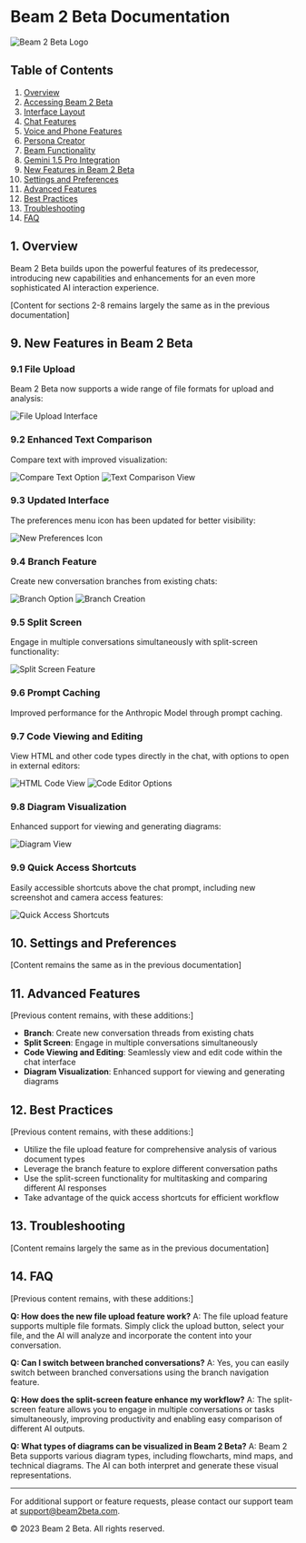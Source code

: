 # Beam 2 Beta Documentation

![Beam 2 Beta Logo](https://example.com/beam-2-beta-logo.png)

## Table of Contents

1. [Overview](#overview)
2. [Accessing Beam 2 Beta](#accessing-beam-2-beta)
3. [Interface Layout](#interface-layout)
4. [Chat Features](#chat-features)
5. [Voice and Phone Features](#voice-and-phone-features)
6. [Persona Creator](#persona-creator)
7. [Beam Functionality](#beam-functionality)
8. [Gemini 1.5 Pro Integration](#gemini-15-pro-integration)
9. [New Features in Beam 2 Beta](#new-features-in-beam-2-beta)
10. [Settings and Preferences](#settings-and-preferences)
11. [Advanced Features](#advanced-features)
12. [Best Practices](#best-practices)
13. [Troubleshooting](#troubleshooting)
14. [FAQ](#faq)

## 1. Overview

Beam 2 Beta builds upon the powerful features of its predecessor, introducing new capabilities and enhancements for an even more sophisticated AI interaction experience.

[Content for sections 2-8 remains largely the same as in the previous documentation]

## 9. New Features in Beam 2 Beta

### 9.1 File Upload

Beam 2 Beta now supports a wide range of file formats for upload and analysis:

![File Upload Interface](https://img.mytsi.org/i/eR64899.png)

### 9.2 Enhanced Text Comparison

Compare text with improved visualization:

![Compare Text Option](https://img.mytsi.org/i/I254886.png)
![Text Comparison View](https://img.mytsi.org/i/YquB888.png)

### 9.3 Updated Interface

The preferences menu icon has been updated for better visibility:

![New Preferences Icon](https://img.mytsi.org/i/q7Ap889.png)

### 9.4 Branch Feature

Create new conversation branches from existing chats:

![Branch Option](https://img.mytsi.org/i/Uraw890.png)
![Branch Creation](https://img.mytsi.org/i/M3yX892.png)

### 9.5 Split Screen

Engage in multiple conversations simultaneously with split-screen functionality:

![Split Screen Feature](https://img.mytsi.org/i/Coxc895.png)

### 9.6 Prompt Caching

Improved performance for the Anthropic Model through prompt caching.

### 9.7 Code Viewing and Editing

View HTML and other code types directly in the chat, with options to open in external editors:

![HTML Code View](https://img.mytsi.org/i/1XNm897.png)
![Code Editor Options](https://img.mytsi.org/i/5wQS898.png)

### 9.8 Diagram Visualization

Enhanced support for viewing and generating diagrams:

![Diagram View](https://img.mytsi.org/i/dD4e896.png)

### 9.9 Quick Access Shortcuts

Easily accessible shortcuts above the chat prompt, including new screenshot and camera access features:

![Quick Access Shortcuts](https://img.mytsi.org/i/Aq1B887.png)

## 10. Settings and Preferences

[Content remains the same as in the previous documentation]

## 11. Advanced Features

[Previous content remains, with these additions:]

- **Branch**: Create new conversation threads from existing chats
- **Split Screen**: Engage in multiple conversations simultaneously
- **Code Viewing and Editing**: Seamlessly view and edit code within the chat interface
- **Diagram Visualization**: Enhanced support for viewing and generating diagrams

## 12. Best Practices

[Previous content remains, with these additions:]

- Utilize the file upload feature for comprehensive analysis of various document types
- Leverage the branch feature to explore different conversation paths
- Use the split-screen functionality for multitasking and comparing different AI responses
- Take advantage of the quick access shortcuts for efficient workflow

## 13. Troubleshooting

[Content remains largely the same as in the previous documentation]

## 14. FAQ

[Previous content remains, with these additions:]

**Q: How does the new file upload feature work?**
A: The file upload feature supports multiple file formats. Simply click the upload button, select your file, and the AI will analyze and incorporate the content into your conversation.

**Q: Can I switch between branched conversations?**
A: Yes, you can easily switch between branched conversations using the branch navigation feature.

**Q: How does the split-screen feature enhance my workflow?**
A: The split-screen feature allows you to engage in multiple conversations or tasks simultaneously, improving productivity and enabling easy comparison of different AI outputs.

**Q: What types of diagrams can be visualized in Beam 2 Beta?**
A: Beam 2 Beta supports various diagram types, including flowcharts, mind maps, and technical diagrams. The AI can both interpret and generate these visual representations.

---

For additional support or feature requests, please contact our support team at support@beam2beta.com.

© 2023 Beam 2 Beta. All rights reserved.
